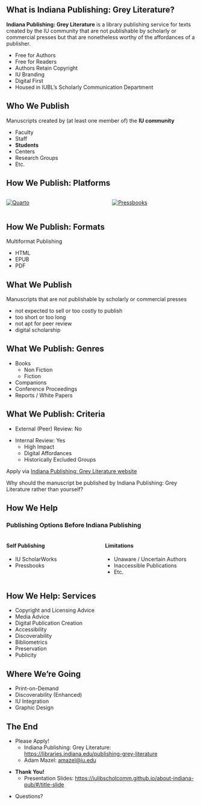 ## What is Indiana Publishing: Grey Literature? {.smaller}

**Indiana Publishing: Grey Literature** is a library publishing service for texts created by the IU community that are not publishable by scholarly or commercial presses but that are nonetheless worthy of the affordances of a publisher. 

- Free for Authors
- Free for Readers
- Authors Retain Copyright
- IU Branding
- Digital First
- Housed in IUBL's Scholarly Communication Department

## Who We Publish

Manuscripts created by (at least one member of) the **IU community**

- Faculty
- Staff
- **Students**
- Centers
- Research Groups
- Etc.

## How We Publish: Platforms

:::: {.columns}

::: {.column width="50%"}
[![Quarto](images/through_the_looking_glass.JPG)](https://iulibscholcomm.github.io/through-the-looking-glass/)
:::

::: {.column width="42.5%"}
[![Pressbooks](images/pressbooks.JPG)](https://iu.pressbooks.pub/thrivingguide/)
:::

::::

## How We Publish: Formats

Multiformat Publishing 

- HTML
- EPUB
- PDF

## What We Publish

Manuscripts that are not publishable by scholarly or commercial presses

- not expected to sell or too costly to publish
- too short or too long
- not apt for peer review 
- digital scholarship 

## What We Publish: Genres

- Books
    - Non Fiction
    - Fiction
- Companions 
- Conference Proceedings
- Reports / White Papers

## What We Publish: Criteria

- External (Peer) Review: No

&NewLine;

- Internal Review: Yes
    - High Impact
    - Digital Affordances
    - Historically Excluded Groups

Apply via [Indiana Publishing: Grey Literature website](https://libraries.indiana.edu/publishing)

Why should the manuscript be published by Indiana Publishing: Grey Literature rather than yourself?

<!--
## Examples

:::: {.columns}

::: {.column width="50%"}

### Accepted 

[*Through the Looking Glass: I. Why Cross-Fertilize?*](https://iulibscholcomm.github.io/through-the-looking-glass/) by Curt Lively, Distinguished Professor of Biology

:::

::: {.column width="50%"}

### Declined

Collection of Interview Transcripts by IU Professor

:::

::::

-->

## How We Help

### Publishing Options Before Indiana Publishing

:::: {.columns}

::: {.column width="50%"}

#### Self Publishing

- IU ScholarWorks
- Pressbooks

:::

::: {.column width="50%"}

#### Limitations

- Unaware / Uncertain Authors 
- Inaccessible Publications
- Etc.

:::

::::

## How We Help: Services

- Copyright and Licensing Advice
- Media Advice
- Digital Publication Creation 
- Accessibility 
- Discoverability 
- Bibliometrics 
- Preservation 
- Publicity

## Where We're Going

- Print-on-Demand
- Discoverability (Enhanced)
- IU Integration
- Graphic Design

<!--
## How You Can Help Us 

- Apply!
- Encourage relevant contituents to apply!

-->

## The End {.smaller}

- Please Apply!
    - Indiana Publishing: Grey Literature: <https://libraries.indiana.edu/publishing-grey-literature>
    - Adam Mazel: [amazel@iu.edu](mailto:amazel@iu.edu)

&NewLine;

- **Thank You!**
    - Presentation Slides: <https://iulibscholcomm.github.io/about-indiana-pub/#/title-slide>

&NewLine;

- Questions?



<!--
:::: {.columns}

::: {.column width="33.3%"}
- 
    - 
     <!--
        - too esoteric
        - uncertain / small audience
    - too long or too short 
  
    - 
    - 
<!-- 
        - dynamic media
        - interactive
        -->
<!--
:::

::: {.column width="33.3%"}
-  Include:
    - 
    - 
    - 
    - 
:::

::: {.column width="33.3%"}
- 
    - 
    - 
:::

::::

-->
